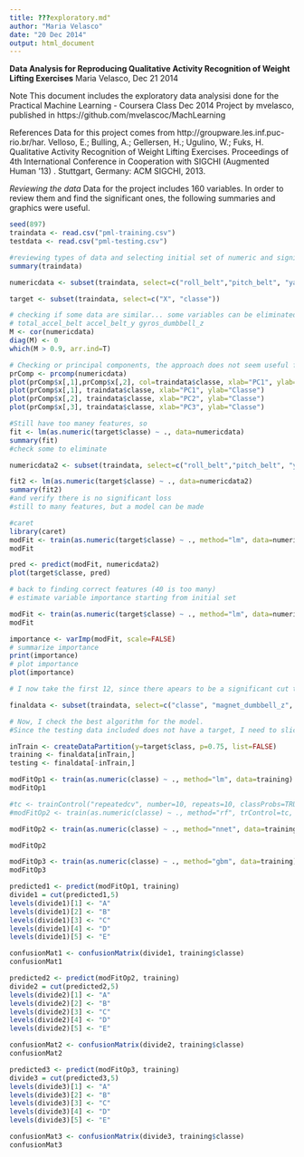 ```yaml
---
title: ???exploratory.md"
author: "Maria Velasco"
date: "20 Dec 2014"
output: html_document
---
```

**Data Analysis for Reproducing Qualitative Activity Recognition of Weight Lifting Exercises**
Maria Velasco, Dec 21 2014

Note
This document includes the exploratory data analysisi done for the Practical Machine Learning - Coursera Class Dec 2014 Project by mvelasco, published in https://github.com/mvelascoc/MachLearning

References
Data for this project comes from http://groupware.les.inf.puc-rio.br/har. 
Velloso, E.; Bulling, A.; Gellersen, H.; Ugulino, W.; Fuks, H. Qualitative Activity Recognition of Weight Lifting Exercises. Proceedings of 4th International Conference in Cooperation with SIGCHI (Augmented Human '13) . Stuttgart, Germany: ACM SIGCHI, 2013.

*Reviewing the data*
Data for the project includes 160 variables. In order to review them and find the significant ones, the following summaries and graphics were useful.
```r
seed(897)
traindata <- read.csv("pml-training.csv")
testdata <- read.csv("pml-testing.csv")

#reviewing types of data and selecting initial set of numeric and significant variables
summary(traindata)

numericdata <- subset(traindata, select=c("roll_belt","pitch_belt", "yaw_belt", "total_accel_belt", "gyros_belt_x", "gyros_belt_y", "gyros_belt_z", "accel_belt_x", "accel_belt_y", "accel_belt_z", "magnet_belt_x", "magnet_belt_y", "magnet_belt_z", "roll_arm", "pitch_arm", "yaw_arm", "total_accel_arm", "gyros_arm_x", "gyros_arm_y", "gyros_arm_z", "accel_arm_x", "accel_arm_y", "accel_arm_z", "magnet_arm_x", "magnet_arm_y", "magnet_arm_z", "roll_dumbbell", "pitch_dumbbell", "yaw_dumbbell", "total_accel_dumbbell", "gyros_dumbbell_x", "gyros_dumbbell_y", "gyros_dumbbell_z", "accel_dumbbell_x", "accel_dumbbell_y", "accel_dumbbell_z", "magnet_dumbbell_x", "magnet_dumbbell_y", "magnet_dumbbell_z", "roll_forearm", "pitch_forearm", "yaw_forearm", "total_accel_forearm", "gyros_forearm_x", "gyros_forearm_y", "gyros_forearm_z", "accel_forearm_x", "accel_forearm_y", "accel_forearm_z", "magnet_forearm_x", "magnet_forearm_y", "magnet_forearm_z"))

target <- subset(traindata, select=c("X", "classe"))

# checking if some data are similar... some variables can be eliminated. In particular
# total_accel_belt accel_belt_y gyros_dumbbell_z
M <- cor(numericdata)
diag(M) <- 0
which(M > 0.9, arr.ind=T)

# Checking or principal components, the approach does not seem useful for this project
prComp <- prcomp(numericdata)
plot(prComp$x[,1],prComp$x[,2], col=traindata$classe, xlab="PC1", ylab="PC2")
plot(prComp$x[,1], traindata$classe, xlab="PC1", ylab="Classe")
plot(prComp$x[,2], traindata$classe, xlab="PC2", ylab="Classe")
plot(prComp$x[,3], traindata$classe, xlab="PC3", ylab="Classe")

#Still have too maney features, so
fit <- lm(as.numeric(target$classe) ~ ., data=numericdata)
summary(fit)
#check some to eliminate

numericdata2 <- subset(traindata, select=c("roll_belt","pitch_belt", "yaw_belt",  "gyros_belt_x",  "accel_belt_x",   "magnet_belt_x", "magnet_belt_y", "magnet_belt_z",  "pitch_arm", "yaw_arm", "total_accel_arm", "gyros_arm_x", "gyros_arm_y", "gyros_arm_z",  "accel_arm_y", "accel_arm_z", "magnet_arm_x", "magnet_arm_y", "magnet_arm_z", "roll_dumbbell", "pitch_dumbbell", "yaw_dumbbell", "total_accel_dumbbell", "gyros_dumbbell_x", "gyros_dumbbell_y", "accel_dumbbell_x", "accel_dumbbell_z", "magnet_dumbbell_x", "magnet_dumbbell_y", "magnet_dumbbell_z", "roll_forearm", "pitch_forearm", "yaw_forearm", "total_accel_forearm", "gyros_forearm_x",  "accel_forearm_x", "accel_forearm_y", "accel_forearm_z", "magnet_forearm_x", "magnet_forearm_y", "magnet_forearm_z"))

fit2 <- lm(as.numeric(target$classe) ~ ., data=numericdata2)
summary(fit2)
#and verify there is no significant loss
#still to many features, but a model can be made

#caret
library(caret)
modFit <- train(as.numeric(target$classe) ~ ., method="lm", data=numericdata2)
modFit

pred <- predict(modFit, numericdata2)
plot(target$classe, pred)

# back to finding correct features (40 is too many)
# estimate variable importance starting from initial set

modFit <- train(as.numeric(target$classe) ~ ., method="lm", data=numericdata)
modFit

importance <- varImp(modFit, scale=FALSE)
# summarize importance
print(importance)
# plot importance
plot(importance)

# I now take the first 12, since there apears to be a significant cut there

finaldata <- subset(traindata, select=c("classe", "magnet_dumbbell_z", "accel_forearm_z","magnet_dumbbell_x","pitch_forearm","yaw_dumbbell","magnet_belt_y","total_accel_forearm","accel_arm_z","accel_belt_y","pitch_belt","accel_dumbbell_x","total_accel_dumbbell"))

# Now, I check the best algorithm for the model.
#Since the testing data included does not have a target, I need to slice down the data for training and testing.

inTrain <- createDataPartition(y=target$class, p=0.75, list=FALSE)
training <- finaldata[inTrain,]
testing <- finaldata[-inTrain,]

modFitOp1 <- train(as.numeric(classe) ~ ., method="lm", data=training)
modFitOp1

#tc <- trainControl("repeatedcv", number=10, repeats=10, classProbs=TRUE, savePred=T) 
#modFitOp2 <- train(as.numeric(classe) ~ ., method="rf", trControl=tc, , data=training, preProc=c("center", "scale"), verbose=TRUE)

modFitOp2 <- train(as.numeric(classe) ~ ., method="nnet", data=training, verbose =TRUE)

modFitOp2

modFitOp3 <- train(as.numeric(classe) ~ ., method="gbm", data=training)
modFitOp3

predicted1 <- predict(modFitOp1, training)
divide1 = cut(predicted1,5)
levels(divide1)[1] <- "A"
levels(divide1)[2] <- "B"
levels(divide1)[3] <- "C"
levels(divide1)[4] <- "D"
levels(divide1)[5] <- "E"

confusionMat1 <- confusionMatrix(divide1, training$classe)
confusionMat1

predicted2 <- predict(modFitOp2, training)
divide2 = cut(predicted2,5)
levels(divide2)[1] <- "A"
levels(divide2)[2] <- "B"
levels(divide2)[3] <- "C"
levels(divide2)[4] <- "D"
levels(divide2)[5] <- "E"

confusionMat2 <- confusionMatrix(divide2, training$classe)
confusionMat2

predicted3 <- predict(modFitOp3, training)
divide3 = cut(predicted3,5)
levels(divide3)[1] <- "A"
levels(divide3)[2] <- "B"
levels(divide3)[3] <- "C"
levels(divide3)[4] <- "D"
levels(divide3)[5] <- "E"

confusionMat3 <- confusionMatrix(divide3, training$classe)
confusionMat3
```